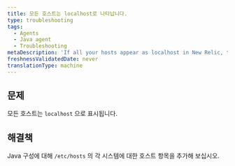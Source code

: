 ```yaml
---
title: 모든 호스트는 localhost로 나타납니다.
type: troubleshooting
tags:
  - Agents
  - Java agent
  - Troubleshooting
metaDescription: 'If all your hosts appear as localhost in New Relic, try adding a host entry for each machine in /etc/hosts for your Java configuration.'
freshnessValidatedDate: never
translationType: machine
---
```


## 문제

모든 호스트는 `localhost` 으로 표시됩니다.

## 해결책

Java 구성에 대해 `/etc/hosts` 의 각 시스템에 대한 호스트 항목을 추가해 보십시오.